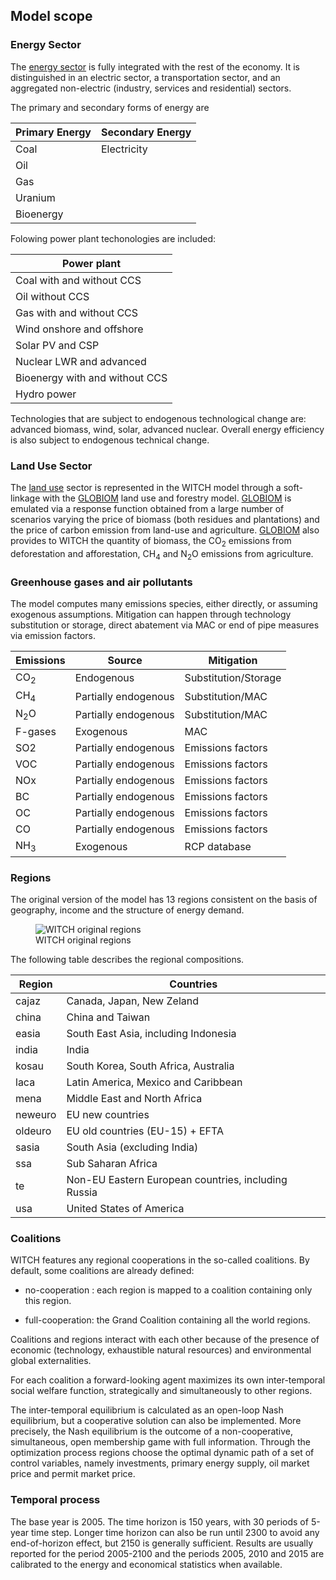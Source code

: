 ## Model scope

### Energy Sector

The [energy sector](mod_energy) is fully integrated with the rest of the economy.
It is distinguished in an electric sector, a transportation sector, and an aggregated non-electric (industry, services and residential) sectors.

The primary and secondary forms of energy are

 | Primary Energy | Secondary Energy | 
 | -------------- | -----------      | 
 | Coal           | Electricity      | 
 | Oil            |                  | 
 | Gas            |                  | 
 | Uranium        |                  | 
 | Bioenergy      |                  |


Folowing power plant techonologies are included:

| Power plant                    |
| -----------                    | 
| Coal with and without CCS      | 
| Oil without CCS                | 
| Gas with and without CCS       | 
| Wind onshore and offshore      | 
| Solar PV and CSP               | 
| Nuclear LWR and advanced       | 
| Bioenergy with and without CCS | 
| Hydro power                    | 

Technologies that are subject to endogenous technological change are: advanced biomass, wind, solar, advanced nuclear. Overall energy efficiency is also subject to endogenous technical change.

### Land Use Sector

The [land use](mod_landuse) sector is represented in the WITCH model through a soft-linkage with the [GLOBIOM](http://www.globiom.org/) land use and forestry model.
[GLOBIOM](http://www.globiom.org/) is emulated via a response function
obtained from a large number of scenarios varying the price of biomass (both residues and plantations) and the price of carbon emission from land-use and agriculture.
[GLOBIOM](http://www.globiom.org/) also provides to WITCH the quantity of biomass, the CO~2~ emissions from deforestation and afforestation, CH~4~ and N~2~O emissions from agriculture.


### Greenhouse gases and air pollutants

The model computes many emissions species,
either directly, or assuming exogenous assumptions.
Mitigation can happen through technology substitution or storage,
direct abatement via MAC or end of pipe measures via emission factors.

 | Emissions | Source               | Mitigation           | 
 | ---       | ------               | ----------           | 
 | CO~2~     | Endogenous           | Substitution/Storage | 
 | CH~4~     | Partially endogenous | Substitution/MAC     | 
 | N~2~O     | Partially endogenous | Substitution/MAC     | 
 | F-gases   | Exogenous            | MAC                  | 
 | SO2       | Partially endogenous | Emissions factors    | 
 | VOC       | Partially endogenous | Emissions factors    | 
 | NOx       | Partially endogenous | Emissions factors    | 
 | BC        | Partially endogenous | Emissions factors    | 
 | OC        | Partially endogenous | Emissions factors    | 
 | CO        | Partially endogenous | Emissions factors    | 
 | NH~3~     | Exogenous            | RCP database         | 

### Regions

The original version of the model has 13 regions consistent on the basis of
geography, income and the structure of energy demand.

![WITCH original regions](images/map_witch.png)

The following table describes the regional compositions.


 | Region  | Countries                                           | 
 | ------  | ---------                                           | 
 | cajaz   | Canada, Japan, New Zeland                           | 
 | china   | China and Taiwan                                    | 
 | easia   | South East Asia, including Indonesia                | 
 | india   | India                                               | 
 | kosau   | South Korea, South Africa, Australia                | 
 | laca    | Latin America, Mexico and Caribbean                 | 
 | mena    | Middle East and North Africa                        | 
 | neweuro | EU new countries                                    | 
 | oldeuro | EU old countries (EU-15) + EFTA                     | 
 | sasia   | South Asia  (excluding India)                       | 
 | ssa     | Sub Saharan Africa                                  | 
 | te      | Non-EU Eastern European countries, including Russia | 
 | usa     | United States of America                            | 

### Coalitions


WITCH features any regional cooperations in the so-called coalitions.
By default, some coalitions are already defined:

*  no-cooperation : each region is mapped to a coalition containing only this region.

*  full-cooperation: the Grand Coalition containing all the world regions.
    
Coalitions and regions interact with each other because of the presence of economic
(technology, exhaustible natural resources) and environmental global externalities.

For each coalition a forward-looking agent
maximizes its own inter-temporal social welfare function, strategically and
simultaneously to other regions.

The inter-temporal equilibrium is calculated as an open-loop Nash equilibrium, but a
cooperative solution can also be implemented. More precisely, the Nash
equilibrium is the outcome of a non-cooperative, simultaneous, open membership game with full
information. Through the optimization process regions choose the optimal dynamic path of a set of control variables, namely investments, primary energy supply, oil market price and permit market price.

### Temporal process

The base year is 2005. The time horizon is 150 years, with 30 periods of 5-year time step. Longer time horizon can also be run until 2300 to avoid any end-of-horizon effect, but 2150 is generally sufficient.
Results are usually reported for the period 2005-2100 and the periods 2005, 2010 and 2015 are calibrated to the energy and economical statistics when available.
